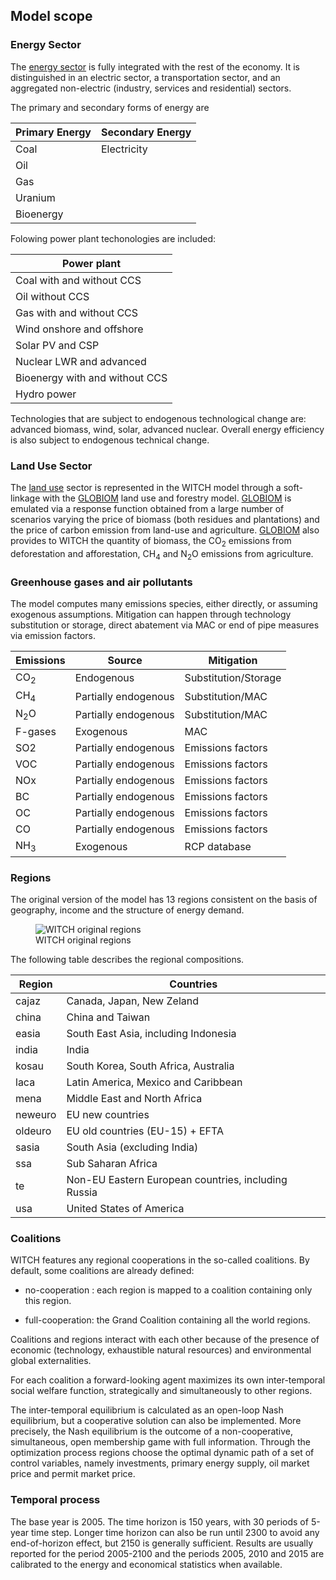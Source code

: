 ## Model scope

### Energy Sector

The [energy sector](mod_energy) is fully integrated with the rest of the economy.
It is distinguished in an electric sector, a transportation sector, and an aggregated non-electric (industry, services and residential) sectors.

The primary and secondary forms of energy are

 | Primary Energy | Secondary Energy | 
 | -------------- | -----------      | 
 | Coal           | Electricity      | 
 | Oil            |                  | 
 | Gas            |                  | 
 | Uranium        |                  | 
 | Bioenergy      |                  |


Folowing power plant techonologies are included:

| Power plant                    |
| -----------                    | 
| Coal with and without CCS      | 
| Oil without CCS                | 
| Gas with and without CCS       | 
| Wind onshore and offshore      | 
| Solar PV and CSP               | 
| Nuclear LWR and advanced       | 
| Bioenergy with and without CCS | 
| Hydro power                    | 

Technologies that are subject to endogenous technological change are: advanced biomass, wind, solar, advanced nuclear. Overall energy efficiency is also subject to endogenous technical change.

### Land Use Sector

The [land use](mod_landuse) sector is represented in the WITCH model through a soft-linkage with the [GLOBIOM](http://www.globiom.org/) land use and forestry model.
[GLOBIOM](http://www.globiom.org/) is emulated via a response function
obtained from a large number of scenarios varying the price of biomass (both residues and plantations) and the price of carbon emission from land-use and agriculture.
[GLOBIOM](http://www.globiom.org/) also provides to WITCH the quantity of biomass, the CO~2~ emissions from deforestation and afforestation, CH~4~ and N~2~O emissions from agriculture.


### Greenhouse gases and air pollutants

The model computes many emissions species,
either directly, or assuming exogenous assumptions.
Mitigation can happen through technology substitution or storage,
direct abatement via MAC or end of pipe measures via emission factors.

 | Emissions | Source               | Mitigation           | 
 | ---       | ------               | ----------           | 
 | CO~2~     | Endogenous           | Substitution/Storage | 
 | CH~4~     | Partially endogenous | Substitution/MAC     | 
 | N~2~O     | Partially endogenous | Substitution/MAC     | 
 | F-gases   | Exogenous            | MAC                  | 
 | SO2       | Partially endogenous | Emissions factors    | 
 | VOC       | Partially endogenous | Emissions factors    | 
 | NOx       | Partially endogenous | Emissions factors    | 
 | BC        | Partially endogenous | Emissions factors    | 
 | OC        | Partially endogenous | Emissions factors    | 
 | CO        | Partially endogenous | Emissions factors    | 
 | NH~3~     | Exogenous            | RCP database         | 

### Regions

The original version of the model has 13 regions consistent on the basis of
geography, income and the structure of energy demand.

![WITCH original regions](images/map_witch.png)

The following table describes the regional compositions.


 | Region  | Countries                                           | 
 | ------  | ---------                                           | 
 | cajaz   | Canada, Japan, New Zeland                           | 
 | china   | China and Taiwan                                    | 
 | easia   | South East Asia, including Indonesia                | 
 | india   | India                                               | 
 | kosau   | South Korea, South Africa, Australia                | 
 | laca    | Latin America, Mexico and Caribbean                 | 
 | mena    | Middle East and North Africa                        | 
 | neweuro | EU new countries                                    | 
 | oldeuro | EU old countries (EU-15) + EFTA                     | 
 | sasia   | South Asia  (excluding India)                       | 
 | ssa     | Sub Saharan Africa                                  | 
 | te      | Non-EU Eastern European countries, including Russia | 
 | usa     | United States of America                            | 

### Coalitions


WITCH features any regional cooperations in the so-called coalitions.
By default, some coalitions are already defined:

*  no-cooperation : each region is mapped to a coalition containing only this region.

*  full-cooperation: the Grand Coalition containing all the world regions.
    
Coalitions and regions interact with each other because of the presence of economic
(technology, exhaustible natural resources) and environmental global externalities.

For each coalition a forward-looking agent
maximizes its own inter-temporal social welfare function, strategically and
simultaneously to other regions.

The inter-temporal equilibrium is calculated as an open-loop Nash equilibrium, but a
cooperative solution can also be implemented. More precisely, the Nash
equilibrium is the outcome of a non-cooperative, simultaneous, open membership game with full
information. Through the optimization process regions choose the optimal dynamic path of a set of control variables, namely investments, primary energy supply, oil market price and permit market price.

### Temporal process

The base year is 2005. The time horizon is 150 years, with 30 periods of 5-year time step. Longer time horizon can also be run until 2300 to avoid any end-of-horizon effect, but 2150 is generally sufficient.
Results are usually reported for the period 2005-2100 and the periods 2005, 2010 and 2015 are calibrated to the energy and economical statistics when available.
